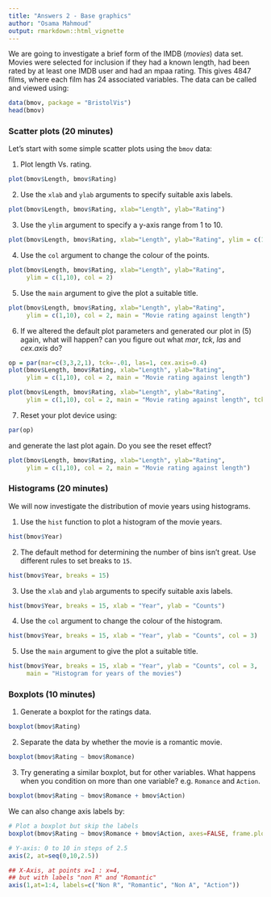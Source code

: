 ```yaml
---
title: "Answers 2 - Base graphics"
author: "Osama Mahmoud"
output: rmarkdown::html_vignette
---
```

<!--
%\VignetteEngine{knitr::rmarkdown}
%\VignetteIndexEntry{Practical 1}
-->

We are going to investigate a brief form of the IMDB (*movies*) data set. Movies
were selected for inclusion if they had a known length, had been rated by at
least one IMDB user and had an mpaa rating. This gives $4847$ films, where each
film has $24$ associated variables. The data can be called and viewed using:

```r
data(bmov, package = "BristolVis")
head(bmov)
```

### Scatter plots (20 minutes)

Let's start with some simple scatter plots using the `bmov` data:

1. Plot length Vs. rating.
```r
plot(bmov$Length, bmov$Rating)
```

2. Use the `xlab` and `ylab` arguments to specify suitable axis labels.
```r
plot(bmov$Length, bmov$Rating, xlab="Length", ylab="Rating")
```

3. Use the `ylim` argument to specify a y-axis range from 1 to 10.
```r
plot(bmov$Length, bmov$Rating, xlab="Length", ylab="Rating", ylim = c(1,10))
```

4. Use the `col` argument to change the colour of the points.
```r
plot(bmov$Length, bmov$Rating, xlab="Length", ylab="Rating",
     ylim = c(1,10), col = 2)
```

5. Use the `main` argument to give the plot a suitable title.
```r
plot(bmov$Length, bmov$Rating, xlab="Length", ylab="Rating",
     ylim = c(1,10), col = 2, main = "Movie rating against length")
```

6. If we altered the default plot parameters and generated our plot in (5) again, what will happen? can you figure out what *mar*, *tck*, *las* and *cex.axis* do?
```r
op = par(mar=c(3,3,2,1), tck=-.01, las=1, cex.axis=0.4)
plot(bmov$Length, bmov$Rating, xlab="Length", ylab="Rating",
     ylim = c(1,10), col = 2, main = "Movie rating against length")
```

```r
plot(bmov$Length, bmov$Rating, xlab="Length", ylab="Rating",
     ylim = c(1,10), col = 2, main = "Movie rating against length", tck=-.01, las=1, cex.axis=0.4)
```

7. Reset your plot device using:
```r
par(op)
```
and generate the last plot again. Do you see the reset effect?

```r
plot(bmov$Length, bmov$Rating, xlab="Length", ylab="Rating",
     ylim = c(1,10), col = 2, main = "Movie rating against length")
```

### Histograms (20 minutes)
We will now investigate the distribution of movie years using histograms.

1. Use the `hist` function to plot a histogram of the movie years.
```r
hist(bmov$Year)
```

2. The default method for determining the number of bins isn't great. Use different rules to set breaks to `15`.
```r
hist(bmov$Year, breaks = 15)
```

3. Use the `xlab` and `ylab` arguments to specify suitable axis labels.
```r
hist(bmov$Year, breaks = 15, xlab = "Year", ylab = "Counts")
```

4. Use the `col` argument to change the colour of the histogram.
```r
hist(bmov$Year, breaks = 15, xlab = "Year", ylab = "Counts", col = 3)
```

5. Use the `main` argument to give the plot a suitable title.
```r
hist(bmov$Year, breaks = 15, xlab = "Year", ylab = "Counts", col = 3,
     main = "Histogram for years of the movies")
```

### Boxplots (10 minutes)
1. Generate a boxplot for the ratings data.
```r
boxplot(bmov$Rating)
```

2. Separate the data by whether the movie is a romantic movie.
```r
boxplot(bmov$Rating ~ bmov$Romance)
```

3. Try generating a similar boxplot, but for other variables. What
happens when you condition on more than one variable? e.g. `Romance` and `Action`.
```r
boxplot(bmov$Rating ~ bmov$Romance + bmov$Action)
```

We can also change axis labels by:
```r
# Plot a boxplot but skip the labels
boxplot(bmov$Rating ~ bmov$Romance + bmov$Action, axes=FALSE, frame.plot=TRUE, ylim=c(0,10))

# Y-axis: 0 to 10 in steps of 2.5
axis(2, at=seq(0,10,2.5))

## X-Axis, at points x=1 : x=4, 
## but with labels "non R" and "Romantic"
axis(1,at=1:4, labels=c("Non R", "Romantic", "Non A", "Action"))
```

